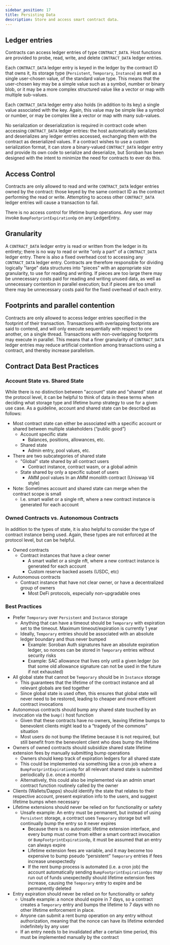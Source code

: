 ```yaml
---
sidebar_position: 17
title: Persisting Data
description: Store and access smart contract data.
---
```


<head>
  <title>Store and access smart contract data.</title>
  <meta charSet="utf-8" />
  <meta property="og:title" content="Store and access smart contract data." />
  <meta
    property="og:description"
    content="Store and access smart contract data."
  />
  <link
    rel="canonical"
    href="https://soroban.stellar.org/docs/fundamentals-and-concepts/persisting-data"
  />
</head>

## Ledger entries

Contracts can access ledger entries of type `CONTRACT_DATA`. Host functions are provided to probe, read, write, and delete `CONTRACT_DATA` ledger entries.

Each `CONTRACT_DATA` ledger entry is keyed in the ledger by the contract ID that owns it, its storage type (`Persistent`, `Temporary`, `Instance`) as well as a single user-chosen value, of the standard value type. This means that the user-chosen key may be a simple value such as a symbol, number or binary blob, or it may be a more complex structured value like a vector or map with multiple sub-values.

Each `CONTRACT_DATA` ledger entry also holds (in addition to its key) a single value associated with the key. Again, this value may be simple like a symbol or number, or may be complex like a vector or map with many sub-values.

No serialization or deserialization is required in contract code when accessing `CONTRACT_DATA` ledger entries: the host automatically serializes and deserializes any ledger entries accessed, exchanging them with the contract as deserialized values. If a contract wishes to use a custom serialization format, it can store a binary-valued `CONTRACT_DATA` ledger entry and provide its own code to serialize and deserialize, but Soroban has been designed with the intent to minimize the need for contracts to ever do this.

## Access Control

Contracts are only allowed to read and write `CONTRACT_DATA` ledger entries owned by the contract: those keyed by the same contract ID as the contract performing the read or write. Attempting to access other `CONTRACT_DATA` ledger entries will cause a transaction to fail.

There is no access control for lifetime bump operations. Any user may invoke `BumpFootprintExpirationOp` on any LedgerEntry.

## Granularity

A `CONTRACT_DATA` ledger entry is read or written from the ledger in its entirety; there is no way to read or write "only a part" of a `CONTRACT_DATA` ledger entry. There is also a fixed overhead cost to accessing any `CONTRACT_DATA` ledger entry. Contracts are therefore responsible for dividing logically "large" data structures into "pieces" with an appropriate size granularity, to use for reading and writing. If pieces are too large there may be unnecessary costs paid for reading and writing unused data, as well as unnecessary contention in parallel execution; but if pieces are too small there may be unnecessary costs paid for the fixed overhead of each entry.

## Footprints and parallel contention

Contracts are only allowed to access ledger entries specified in the footprint of their transaction. Transactions with overlapping footprints are said to contend, and will only execute sequentially with respect to one another, on a single thread. Transactions with non-overlapping footprints may execute in parallel. This means that a finer granularity of `CONTRACT_DATA` ledger entries may reduce artificial contention among transactions using a contract, and thereby increase parallelism.

## Contract Data Best Practices

### Account State vs. Shared State

While there is no distinction between "account" state and "shared" state at the protocol level, it can be helpful to think of data in these terms when deciding what storage type and lifetime bump strategy
to use for a given use case. As a guideline, account and shared state can be described as follows:

- Most contract state can either be associated with a specific account or shared between multiple stakeholders (“public good”)
  - Account specific state
    - Balances, positions, allowances, etc.
  - Shared state
    - Admin entry, pool values, etc.
- There are two subcategories of shared state
  - "Global" state shared by all contract users
    - Contract instance, contract wasm, or a global admin
  - State shared by only a specific subset of users
    - AMM pool values In an AMM monolith contract (Uniswap V4 style)
- Note: Sometimes account and shared state can merge when the contract scope is small
  - I.e. smart wallet or a single nft, where a new contract instance is generated for each account

### Owned Contracts vs. Autonomous Contracts

In addition to the types of state, it is also helpful to consider the type of contract instance being used. Again, these types are not enforced at the protocol level, but can be helpful.

- Owned contracts
  - Contract instances that have a clear owner
    - A smart wallet or a single nft, where a new contract instance is generated for each account
    - Custom reserve backed assets (USDC, etc)
- Autonomous contracts
  - Contract instance that have not clear owner, or have a decentralized group of owners
    - Most DeFi protocols, especially non-upgradable ones

### Best Practices

- Prefer `Temporary` over `Persistent` and `Instance` storage
  - Anything that can have a timeout should be `Temporary` with expiration set to the timeout. Maximum timeout/expiration is currently 1 year
  - Ideally, `Temporary` entries should be associated with an absolute ledger boundary and thus never bumped
    - Example: Soroban Auth signatures have an absolute expiration ledger, so nonces can be stored in `Temporary` entries without security risks
    - Example: SAC allowance that lives only until a given ledger (so that some old allowance signature can not be used in the future if not exhausted)
- All global state that cannot be `Temporary` should be in `Instance` storage
  - This guarantees that the lifetime of the contract instance and all relevant globals are tied together
  - Since global state is used often, this ensures that global state will never need to be restored, leading to cheaper and more efficient contract invocations
- Autonomous contracts should bump any shared state touched by an invocation via the `bump()` host function
  - Given that these contracts have no owners, leaving lifetime bumps to benevolent clients might lead to a “tragedy of the commons” situation
  - Most users do not bump the lifetime because it is not required, but still benefit from the benevolent client who does bump the lifetime
- Owners of owned contracts should subsidize shared state lifetime extension fees by manually submitting bump operations
  - Owners should keep track of expiration ledgers for all shared state
  - This could be implemented via something like a cron job where a `BumpFootprintExpirationOp` for all relevant shared state is submitted periodically (i.e. once a month)
  - Alternatively, this could also be implemented via an admin smart contract function routinely called by the owner
- Clients (Wallets/Dapps) should identify the state that relates to their respective account, present expiration info to the users, and suggest lifetime bumps when necessary
- Lifetime extensions should never be relied on for functionality or safety
  - Unsafe example: An entry must be permanent, but instead of using `Persistent` storage, a contract uses `Temporary` storage but will continually bump the entry so it never expires
    - Because there is no automatic lifetime extension interface, and every bump must come from either a smart contract invocation or `BumpFootprintExpirationOp`, it must be assumed that an entry can always expire
    - Lifetime extension fees are variable, and it may become too expensive to bump pseudo “persistent” `Temporary` entries if fees increase unexpectedly
    - If the rent bump process is automated (i.e. a cron job) the account automatically sending `BumpFootprintExpirationOps` may run out of funds unexpectedly should lifetime extension fees increase, causing the `Temporary` entry to expire and be permanently deleted
- Entry expiration should never be relied on for functionality or safety
  - Unsafe example: a nonce should expire in 7 days, so a contract creates a `Temporary` entry and bumps the lifetime to 7 days with no other lifetime enforcement in place.
  - Anyone can submit a rent bump operation on any entry without authorization, meaning that the nonce can have its lifetime extended indefinitely by any user
  - If an entry needs to be invalidated after a certain time period, this must be implemented manually by the contract
